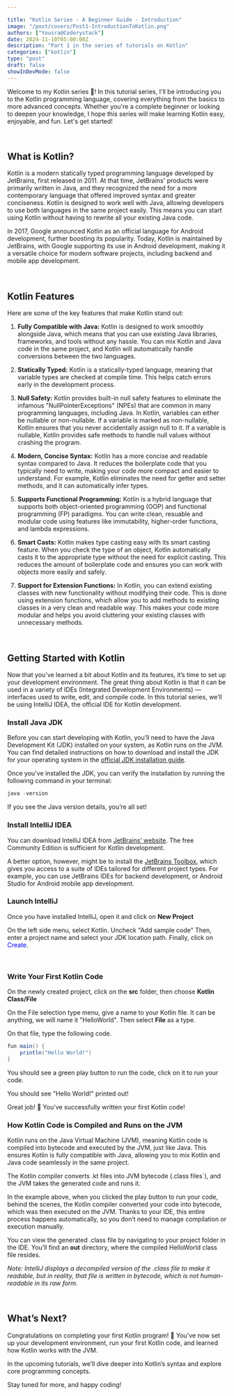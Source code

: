```yaml
---

title: "Kotlin Series - A Beginner Guide - Introduction"
image: "/post/covers/Post1-IntroductionToKotlin.png"
authors: ["Yousra@Coderystack"]
date: 2024-11-10T05:00:00Z
description: "Part 1 in the series of tutorials on Kotlin"
categories: ["kotlin"]
type: "post"
draft: false
showInDevMode: false
---
```


Welcome to my Kotlin series 👋! In this tutorial series, I'll be introducing you to the Kotlin programming language, covering everything from the basics to more advanced concepts.
Whether you're a complete beginner or looking to deepen your knowledge, I hope this series will make learning Kotlin easy, enjoyable, and fun. Let's get started!  

&nbsp;

## What is Kotlin?
Kotlin is a modern statically typed programming language developed by JetBrains, first released in 2011. At that time, JetBrains' products were primarily written in Java, 
and they recognized the need for a more contemporary language that offered improved syntax and greater conciseness. Kotlin is designed to work well with Java, allowing 
developers to use both languages in the same project easily. This means you can start using Kotlin without having to rewrite all your existing Java code. 

In 2017, Google announced Kotlin as an official language for Android development, further boosting its popularity. 
Today, Kotlin is maintained by JetBrains, with Google supporting its use in Android development, making it a versatile choice for modern software projects, including backend and mobile app development.

&nbsp;


## Kotlin Features
Here are some of the key features that make Kotlin stand out:

1. **Fully Compatible with Java:** Kotlin is designed to work smoothly alongside Java, which means that you can use existing Java libraries, frameworks, and tools without any hassle. You can mix Kotlin and Java code in the same project, and Kotlin will automatically handle conversions between the two languages. 

2. **Statically Typed:** Kotlin is a statically-typed language, meaning that variable types are checked at compile time. This helps catch errors early in the development process. 

3. **Null Safety:** Kotlin provides built-in null safety features to eliminate the infamous "NullPointerExceptions" (NPEs) that are common in many programming languages, including Java. In Kotlin, variables can either be nullable or non-nullable. If a variable is marked as non-nullable, Kotlin ensures that you never accidentally assign null to it. If a variable is nullable, Kotlin provides safe methods to handle null values without crashing the program.

4. **Modern, Concise Syntax:** Kotlin has a more concise and readable syntax compared to Java. It reduces the boilerplate code that you typically need to write, making your code more compact and easier to understand. For example, Kotlin eliminates the need for getter and setter methods, and it can automatically infer types.

5. **Supports Functional Programming:** Kotlin is a hybrid language that supports both object-oriented programming (OOP) and functional programming (FP) paradigms. You can write clean, resuable and modular code using features like immutability, higher-order functions, and lambda expressions.  

6. **Smart Casts:** Kotlin makes type casting easy with its smart casting feature. When you check the type of an object, Kotlin automatically casts it to the appropriate type without the need for explicit casting. This reduces the amount of boilerplate code and ensures you can work with objects more easily and safely.


7. **Support for Extension Functions:** In Kotlin, you can extend existing classes with new functionality without modifying their code. This is done using extension functions, which allow you to add methods to existing classes in a very clean and readable way. This makes your code more modular and helps you avoid cluttering your existing classes with unnecessary methods.


&nbsp;


## Getting Started with Kotlin

Now that you’ve learned a bit about Kotlin and its features, it’s time to set up your development environment. The great thing about Kotlin is that it can be used in a variety of IDEs (Integrated Development Environments) — interfaces used to write, edit, and compile code. In this tutorial series, we’ll be using IntelliJ IDEA, the official IDE for Kotlin development.


### Install Java JDK
Before you can start developing with Kotlin, you’ll need to have the Java Development Kit (JDK) installed on your system, as Kotlin runs on the JVM. You can find detailed instructions on how to download and install the JDK for your operating system in the [official JDK installation guide](https://www.oracle.com/java/technologies/downloads/).

Once you've installed the JDK, you can verify the installation by running the following command in your terminal:

```java
java -version
```

If you see the Java version details, you’re all set!


### Install IntelliJ IDEA
You can download IntelliJ IDEA from [JetBrains’ website](https://www.jetbrains.com/idea/download). The free Community Edition is sufficient for Kotlin development.

A better option, however, might be to install the [JetBrains Toolbox](https://www.jetbrains.com/toolbox-app/), which gives you access to a suite of IDEs tailored for different project types. For example, you can use JetBrains IDEs for backend development, or Android Studio for Android mobile app development.


### Launch IntelliJ
Once you have installed IntelliJ, open it and click on **New Project** 
<Picture src="/public/post/post1/NewProjectIntelliJ.png" alt="NewProjectIntelliJ" width="400" height="350"/>


On the left side menu, select Kotlin.
Uncheck "Add sample code" 
Then, enter a project name and select your JDK location path.
Finally, click on <span style="color: blue;">Create</span>.
<Picture src="/public/post/post1/NewProjectDetail.png" alt="NewProjectDetail" width="400" height="350"/>


&nbsp;

### Write Your First Kotlin Code
On the newly created project, click on the **src** folder, then choose **Kotlin Class/File** <br/> 
<Picture src="/public/post/post1/KotlinFirstCode.png" alt="KotlinFirstCode" width="400" height="350"/>


On the File selection type menu, give a name to your Kotlin file. It can be anything, we will name it "HelloWorld". Then select **File** as a type. 
<Picture src="/public/post/post1/KotlinFirstCodeFileType.png" alt="KotlinFirstCodeFileType" width="400" height="350"/>

On that file, type the following code.

```java title="HelloWorld.kt"
fun main() {
    println("Hello World!")
}
```

You should see a green play button to run the code, click on it to run your code.
<Picture src="/public/post/post1/PlayButtonRunCode.png" alt="PlayButtonRunCode" width="400" height="350"/>


You should see "Hello World!" printed out!

Great job! 🎉 You've successfully written your first Kotlin code!


### How Kotlin Code is Compiled and Runs on the JVM

Kotlin runs on the Java Virtual Machine (JVM), meaning Kotlin code is compiled into bytecode and executed by the JVM, just like Java. 
This ensures Kotlin is fully compatible with Java, allowing you to mix Kotlin and Java code seamlessly in the same project. 

The Kotlin compiler converts .kt files into JVM bytecode (.class files`), and the JVM takes the generated code and runs it.

In the example above, when you clicked the play button to run your code, behind the scenes, the Kotlin compiler 
converted your code into bytecode, which was then executed on the JVM. Thanks to your IDE, this entire process happens automatically, so you don’t 
need to manage compilation or execution manually.

You can view the generated .class file by navigating to your project folder in the IDE. You’ll find an **out** directory, where the compiled
HelloWorld class file resides.

<Picture src="/public/post/post1/ByteCode.png" alt="ByteCodeExample" width="600" height="350"/>

*Note: IntelliJ displays a decompiled version of the .class file to make it readable, but in reality, that file is written in bytecode, 
which is not human-readable in its raw form.*


&nbsp;

## What’s Next?
Congratulations on completing your first Kotlin program! 🎉 You've now set up your development environment, run your first Kotlin code, and learned 
how Kotlin works with the JVM.

In the upcoming tutorials, we’ll dive deeper into Kotlin’s syntax and explore core programming concepts.

Stay tuned for more, and happy coding!